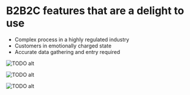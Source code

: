 
# B2B2C features that are a delight to use


<Summary
  context={
    'Raylife is a starter kit for B2B2C insurance companies, reducing time-to-value building custom solutions with Liferay. My challenge was to design a key touchpoint in the customer journey: filing a claim.'
  }
  contributions={[
    'User Research',
    'Product Strategy',
    'User Experience',
    'Interaction Design',
    'Usability Testing',
  ]}
  impact={[
    '90%+ task completion in prototype testing',
    'This feature was key to signing early customers for an accelerator-based subscription model we tested',
  ]}
/>

- Complex process in a highly regulated industry
- Customers in emotionally charged state
- Accurate data gathering and entry required

![TODO alt](/projects/insurance/market-research.png 'TODO title')

![TODO alt](/projects/insurance/wireframes.png 'TODO title')

![TODO alt](/projects/insurance/customer-journey-map.png 'TODO title')